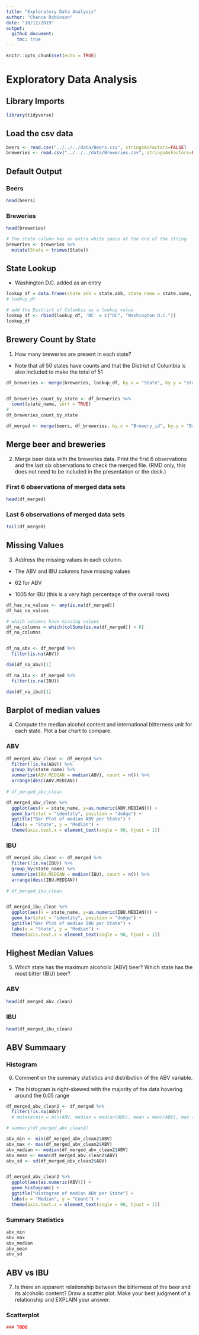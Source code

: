 ```yaml
---
title: "Exploratory Data Analysis"
author: "Chance Robinson"
date: "10/12/2019"
output: 
  github_document:
    toc: true
---
```


```r
knitr::opts_chunk$set(echo = TRUE)
```

# Exploratory Data Analysis

## Library Imports


```r

library(tidyverse)

```


## Load the csv data

```r

beers <- read.csv("../../../data/Beers.csv", stringsAsFactors=FALSE)
breweries <- read.csv("../../../data/Breweries.csv", stringsAsFactors=FALSE)

```

## Default Output

### Beers


```r

head(beers)

```

### Breweries

```r

head(breweries)

# The state column has an extra white space at the end of the string
breweries <- breweries %>%
  mutate(State = trimws(State))


```


## State Lookup

- Washington D.C. added as an entry

```r

lookup_df = data.frame(state_abb = state.abb, state_name = state.name, stringsAsFactors=FALSE) #makes a data frame with State name and abbreviation. 
# lookup_df

# add the District of Columbia as a lookup value
lookup_df <- rbind(lookup_df, 'DC' = c("DC", "Washington D.C."))
lookup_df


```



## Brewery Count by State

1.  How many breweries are present in each state?

* Note that all 50 states have counts and that the District of Columbia is also included to make the total of 51

```r

df_breweries <- merge(breweries, lookup_df, by.x = "State", by.y = "state_abb", all.x = TRUE)


df_breweries_count_by_state <- df_breweries %>%
  count(state_name, sort = TRUE)
# 
df_breweries_count_by_state


```


```r

df_merged <- merge(beers, df_breweries, by.x = "Brewery_id", by.y = "Brew_ID")

```



## Merge beer and breweries

2.  Merge beer data with the breweries data. Print the first 6 observations and the last six observations to check the merged file.  (RMD only, this does not need to be included in the presentation or the deck.)


### First 6 observations of merged data sets
```r

head(df_merged)

```

### Last 6 observations of merged data sets

```r

tail(df_merged)


```


## Missing Values

3.   Address the missing values in each column.

* The ABV and IBU columns have missing values

- 62 for ABV
- 1005 for IBU (this is a very high percentage of the overall rows)

```r

df_has_na_values <- any(is.na(df_merged))
df_has_na_values

# which columns have missing values
df_na_columns = which(colSums(is.na(df_merged)) > 0)
df_na_columns


df_na_abv <- df_merged %>%
  filter(is.na(ABV))

dim(df_na_abv)[1]

df_na_ibu <- df_merged %>%
  filter(is.na(IBU))

dim(df_na_ibu)[1]


```

## Barplot of median values

4.   Compute the median alcohol content and international bitterness unit for each state. Plot a bar chart to compare.

### ABV

```r

df_merged_abv_clean <- df_merged %>%
  filter(!is.na(ABV)) %>%
  group_by(state_name) %>%
  summarize(ABV.MEDIAN = median(ABV), count = n()) %>%
  arrange(desc(ABV.MEDIAN))
  
# df_merged_abv_clean

df_merged_abv_clean %>%
  ggplot(aes(x = state_name, y=as.numeric(ABV.MEDIAN))) +
  geom_bar(stat = "identity", position = "dodge") +
  ggtitle("Bar Plot of median ABV per State") +
  labs(x = "State", y = "Median") +
  theme(axis.text.x = element_text(angle = 90, hjust = 1))


```


### IBU

```r

df_merged_ibu_clean <- df_merged %>%
  filter(!is.na(IBU)) %>%
  group_by(state_name) %>%
  summarize(IBU.MEDIAN = median(IBU), count = n()) %>%
  arrange(desc(IBU.MEDIAN))
  
# df_merged_ibu_clean


df_merged_ibu_clean %>%
  ggplot(aes(x = state_name, y=as.numeric(IBU.MEDIAN))) +
  geom_bar(stat = "identity", position = "dodge") +
  ggtitle("Bar Plot of median IBU per State") +
  labs(x = "State", y = "Median") +
  theme(axis.text.x = element_text(angle = 90, hjust = 1))

```



## Highest Median Values

5.  Which state has the maximum alcoholic (ABV) beer? Which state has the most bitter (IBU) beer?

### ABV


```r

head(df_merged_abv_clean)

```

### IBU

```r
  
head(df_merged_ibu_clean)


```


## ABV Summaary

### Histogram

6.  Comment on the summary statistics and distribution of the ABV variable.

* The histogram is right-skewed with the majority of the data hovering around the 0.05 range

```r

df_merged_abv_clean2 <- df_merged %>%
  filter(!is.na(ABV))
  # mutate(min = min(ABV, median = median(ABV), mean = mean(ABV), max = max(ABV)))

# summary(df_merged_abv_clean2)

abv_min <- min(df_merged_abv_clean2$ABV)
abv_max <- max(df_merged_abv_clean2$ABV)
abv_median <- median(df_merged_abv_clean2$ABV)
abv_mean <- mean(df_merged_abv_clean2$ABV)
abv_sd <- sd(df_merged_abv_clean2$ABV)


df_merged_abv_clean2 %>%
  ggplot(aes(as.numeric(ABV))) +
  geom_histogram() +
  ggtitle("Histogram of median ABV per State") +
  labs(x = "Median", y = "Count") +
  theme(axis.text.x = element_text(angle = 90, hjust = 1))


```

### Summary Statistics


```r

abv_min 
abv_max 
abv_median 
abv_mean 
abv_sd 

```


## ABV vs IBU

7.  Is there an apparent relationship between the bitterness of the beer and its alcoholic content? Draw a scatter plot.  Make your best judgment of a relationship and EXPLAIN your answer.

### Scatterplot

```r

### TODO

```
